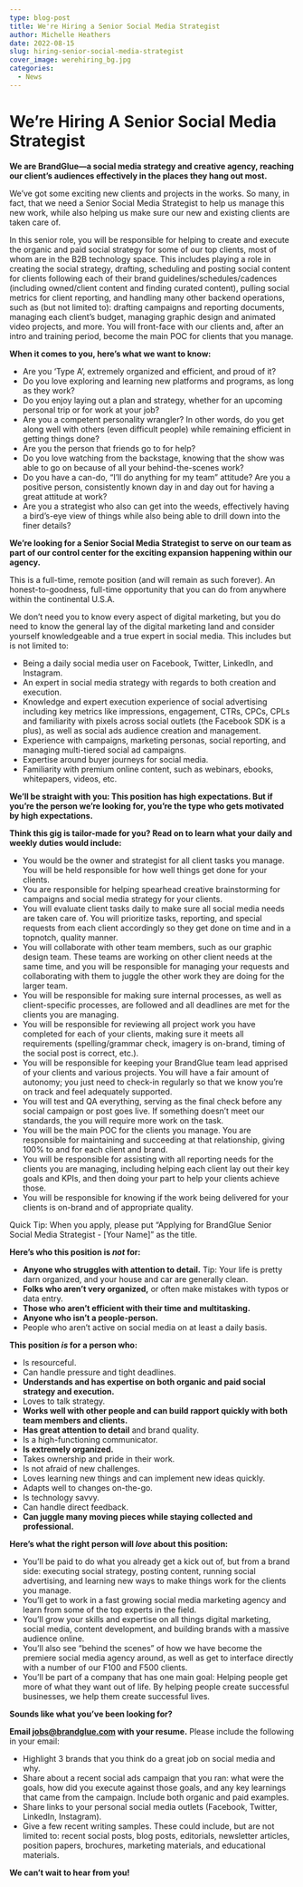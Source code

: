 ```yaml
---
type: blog-post
title: We're Hiring a Senior Social Media Strategist
author: Michelle Heathers
date: 2022-08-15
slug: hiring-senior-social-media-strategist
cover_image: werehiring_bg.jpg
categories:
  - News
---
```

<!--StartFragment-->

# We’re Hiring A Senior Social Media Strategist

**We are BrandGlue—a social media strategy and creative agency, reaching our client’s audiences effectively in the places they hang out most.**

We’ve got some exciting new clients and projects in the works. So many, in fact, that we need a Senior Social Media Strategist to help us manage this new work, while also helping us make sure our new and existing clients are taken care of. 

In this senior role, you will be responsible for helping to create and execute the organic and paid social strategy for some of our top clients, most of whom are in the B2B technology space. This includes playing a role in creating the social strategy, drafting, scheduling and posting social content for clients following each of their brand guidelines/schedules/cadences (including owned/client content and finding curated content), pulling social metrics for client reporting, and handling many other backend operations, such as (but not limited to): drafting campaigns and reporting documents, managing each client’s budget, managing graphic design and animated video projects, and more. You will front-face with our clients and, after an intro and training period, become the main POC for clients that you manage.

**When it comes to you, here’s what we want to know:**

* Are you ‘Type A’, extremely organized and efficient, and proud of it?
* Do you love exploring and learning new platforms and programs, as long as they work?
* Do you enjoy laying out a plan and strategy, whether for an upcoming personal trip or for work at your job?
* Are you a competent personality wrangler? In other words, do you get along well with others (even difficult people) while remaining efficient in getting things done?
* Are you the person that friends go to for help?
* Do you love watching from the backstage, knowing that the show was able to go on because of all your behind-the-scenes work?
* Do you have a can-do, “I’ll do anything for my team” attitude? Are you a positive person, consistently known day in and day out for having a great attitude at work?
* Are you a strategist who also can get into the weeds, effectively having a bird’s-eye view of things while also being able to drill down into the finer details?

**We’re looking for a Senior Social Media Strategist to serve on our team as part of our control center for the exciting expansion happening within our agency.**

This is a full-time, remote position (and will remain as such forever). An honest-to-goodness, full-time opportunity that you can do from anywhere within the continental U.S.A. 

We don’t need you to know every aspect of digital marketing, but you do need to know the general lay of the digital marketing land and consider yourself knowledgeable and a true expert in social media. This includes but is not limited to:

* Being a daily social media user on Facebook, Twitter, LinkedIn, and Instagram. 
* An expert in social media strategy with regards to both creation and execution.
* Knowledge and expert execution experience of social advertising including key metrics like impressions, engagement, CTRs, CPCs, CPLs and familiarity with pixels across social outlets (the Facebook SDK is a plus), as well as social ads audience creation and management. 
* Experience with campaigns, marketing personas, social reporting, and managing multi-tiered social ad campaigns.
* Expertise around buyer journeys for social media.
* Familiarity with premium online content, such as webinars, ebooks, whitepapers, videos, etc. 

**We’ll be straight with you: This position has high expectations. But if you’re the person we’re looking for, you’re the type who gets motivated by high expectations.**

**Think this gig is tailor-made for you? Read on to learn what your daily and weekly duties would include:**

* You would be the owner and strategist for all client tasks you manage. You will be held responsible for how well things get done for your clients.
* You are responsible for helping spearhead creative brainstorming for campaigns and social media strategy for your clients. 
* You will evaluate client tasks daily to make sure all social media needs are taken care of. You will prioritize tasks, reporting, and special requests from each client accordingly so they get done on time and in a topnotch, quality manner. 
* You will collaborate with other team members, such as our graphic design team. These teams are working on other client needs at the same time, and you will be responsible for managing your requests and collaborating with them to juggle the other work they are doing for the larger team. 
* You will be responsible for making sure internal processes, as well as client-specific processes, are followed and all deadlines are met for the clients you are managing.
* You will be responsible for reviewing all project work you have completed for each of your clients, making sure it meets all requirements (spelling/grammar check, imagery is on-brand, timing of the social post is correct, etc.). 
* You will be responsible for keeping your BrandGlue team lead apprised of your clients and various projects. You will have a fair amount of autonomy; you just need to check-in regularly so that we know you’re on track and feel adequately supported. 
* You will test and QA everything, serving as the final check before any social campaign or post goes live. If something doesn’t meet our standards, the you will require more work on the task.
* You will be the main POC for the clients you manage. You are responsible for maintaining and succeeding at that relationship, giving 100% to and for each client and brand.
* You will be responsible for assisting with all reporting needs for the clients you are managing, including helping each client lay out their key goals and KPIs, and then doing your part to help your clients achieve those.
* You will be responsible for knowing if the work being delivered for your clients is on-brand and of appropriate quality.

Quick Tip: When you apply, please put “Applying for BrandGlue Senior Social Media Strategist - \[Your Name]” as the title.

**Here’s who this position is *not* for:**

* **Anyone who struggles with attention to detail.** Tip: Your life is pretty darn organized, and your house and car are generally clean.
* **Folks who aren’t very organized,** or often make mistakes with typos or data entry.
* **Those who aren’t efficient with their time and multitasking.**
* **Anyone who isn’t a people-person.** 
* People who aren’t active on social media on at least a daily basis. 

**This position *is* for a person who:**

* Is resourceful.
* Can handle pressure and tight deadlines.
* **Understands and has expertise on both organic and paid social strategy and execution.**
* Loves to talk strategy.
* **Works well with other people and can build rapport quickly with both team members and clients.**
* **Has great attention to detail** and brand quality.
* Is a high-functioning communicator.
* **Is extremely organized.**
* Takes ownership and pride in their work.
* Is not afraid of new challenges.
* Loves learning new things and can implement new ideas quickly.
* Adapts well to changes on-the-go.
* Is technology savvy.
* Can handle direct feedback.
* **Can juggle many moving pieces while staying collected and professional.**

**Here’s what the right person will *love* about this position:**

* You’ll be paid to do what you already get a kick out of, but from a brand side: executing social strategy, posting content, running social advertising, and learning new ways to make things work for the clients you manage.
* You’ll get to work in a fast growing social media marketing agency and learn from some of the top experts in the field.
* You’ll grow your skills and expertise on all things digital marketing, social media, content development, and building brands with a massive audience online.
* You’ll also see “behind the scenes” of how we have become the premiere social media agency around, as well as get to interface directly with a number of our F100 and F500 clients. 
* You’ll be part of a company that has one main goal: Helping people get more of what they want out of life. By helping people create successful businesses, we help them create successful lives.

**Sounds like what you’ve been looking for?**

**Email [jobs@brandglue.com](mailto:jobs@brandglue.com) with your resume.** Please include the following in your email:

* Highlight 3 brands that you think do a great job on social media and why.
* Share about a recent social ads campaign that you ran: what were the goals, how did you execute against those goals, and any key learnings that came from the campaign. Include both organic and paid examples.
* Share links to your personal social media outlets (Facebook, Twitter, LinkedIn, Instagram). 
* Give a few recent writing samples. These could include, but are not limited to: recent social posts, blog posts, editorials, newsletter articles, position papers, brochures, marketing materials, and educational materials. 

**We can’t wait to hear from you!**

<!--EndFragment-->